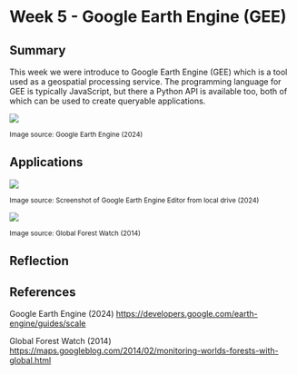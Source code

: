 # Week 5 - Google Earth Engine (GEE)

## Summary

This week we were introduce to Google Earth Engine (GEE) which is a tool used as a geospatial processing service. The programming language for GEE is typically JavaScript, but there a Python API is available too, both of which can be used to create queryable applications.

![](https://developers.google.com/static/earth-engine/images/Pyramids.png){fig-align="center"}

~Image source: Google\ Earth\ Engine (2024)~

## Applications

![](images/41C27C4A-3979-4307-827D-18ECDE4FC555_1_201_a.jpeg){fig-align="center"}

~Image source: Screenshot\ of\ Google\ Earth\ Engine\ Editor\ from\ local\ drive (2024)~

![](https://blogger.googleusercontent.com/img/b/R29vZ2xl/AVvXsEhi4z8TfSTUmzFegdCj-7qPCa271D_vjk4Mpby2UBAhTjvUORNNweHyWCoz07YR4DZUzsVVvM6yh2LrXyBIIQl7WAQTLpmbCcbaWTZnwOivTHAzBlQSBidsBtwgppAVgQVUiDe_pyDMTKut/s1600/US+Forest+Region.png){fig-align="center"}

~Image source: Global\ Forest\ Watch (2014)~

## Reflection

## References

Google Earth Engine (2024) <https://developers.google.com/earth-engine/guides/scale>

Global Forest Watch (2014) <https://maps.googleblog.com/2014/02/monitoring-worlds-forests-with-global.html>
